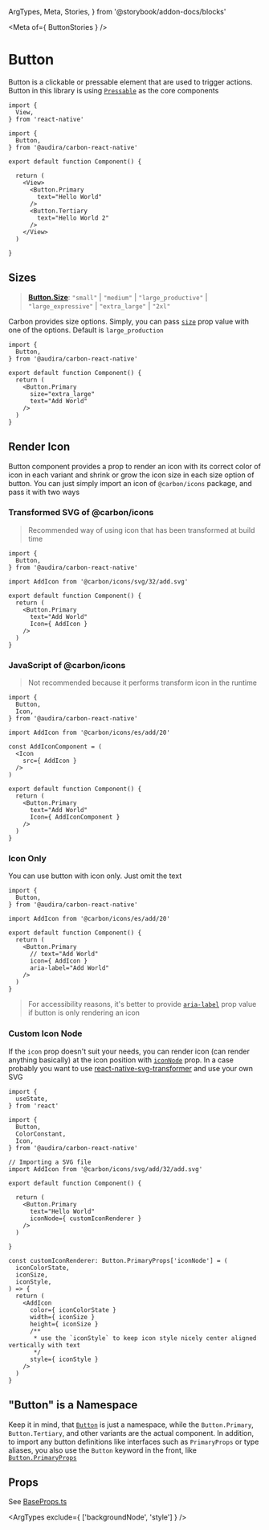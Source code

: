   ArgTypes,
  Meta,
  Stories,
} from '@storybook/addon-docs/blocks'


<Meta
  of={ ButtonStories }
/>

# Button

Button is a clickable or pressable element that are used to trigger actions. Button in this library is using [`Pressable`](https://reactnative.dev/docs/pressable) as the core components

```tsx
import {
  View,
} from 'react-native'

import {
  Button,
} from '@audira/carbon-react-native'

export default function Component() {

  return (
    <View>
      <Button.Primary
        text="Hello World"
      />
      <Button.Tertiary
        text="Hello World 2"
      />
    </View>
  )

}
```

<Stories
  title="Variants"
/>

## Sizes

> [**Button.Size**](https://github.com/RakaDoank/carbon-react-native/blob/main/packages/carbon-react-native/src/components/button/Size.ts): `"small"` \| `"medium"` \| `"large_productive"` \| `"large_expressive"` \| `"extra_large"` \| `"2xl"`

Carbon provides size options. Simply, you can pass [`size`](../definitions/namespaces/Button/interfaces/BaseProps.md#size) prop value with one of the options. Default is `large_production`

```tsx
import {
  Button,
} from '@audira/carbon-react-native'

export default function Component() {
  return (
    <Button.Primary
      size="extra_large"
      text="Add World"
    />
  )
}
```

## Render Icon

Button component provides a prop to render an icon with its correct color of icon in each variant and shrink or grow the icon size in each size option of button. You can just simply import an icon of `@carbon/icons` package, and pass it with two ways

### Transformed SVG of @carbon/icons
> Recommended way of using icon that has been transformed at build time

```tsx
import {
  Button,
} from '@audira/carbon-react-native'

import AddIcon from '@carbon/icons/svg/32/add.svg'

export default function Component() {
  return (
    <Button.Primary
      text="Add World"
      Icon={ AddIcon }
    />
  )
}
```

### JavaScript of @carbon/icons
> Not recommended because it performs transform icon in the runtime
```tsx
import {
  Button,
  Icon,
} from '@audira/carbon-react-native'

import AddIcon from '@carbon/icons/es/add/20'

const AddIconComponent = (
  <Icon
    src={ AddIcon }
  />
)

export default function Component() {
  return (
    <Button.Primary
      text="Add World"
      Icon={ AddIconComponent }
    />
  )
}
```

### Icon Only

You can use button with icon only. Just omit the text

```tsx
import {
  Button,
} from '@audira/carbon-react-native'

import AddIcon from '@carbon/icons/es/add/20'

export default function Component() {
  return (
    <Button.Primary
      // text="Add World"
      icon={ AddIcon }
      aria-label="Add World"
    />
  )
}
```

> For accessibility reasons, it's better to provide [`aria-label`](https://reactnative.dev/docs/view#aria-label) prop value if button is only rendering an icon

### Custom Icon Node

If the `icon` prop doesn't suit your needs, you can render icon (can render anything basically) at the icon position with [`iconNode`](../definitions/namespaces/Button/interfaces/BaseProps#iconnode) prop. In a case probably you want to use [react-native-svg-transformer](https://github.com/kristerkari/react-native-svg-transformer) and use your own SVG

```tsx
import {
  useState,
} from 'react'

import {
  Button,
  ColorConstant,
  Icon,
} from '@audira/carbon-react-native'

// Importing a SVG file
import AddIcon from '@carbon/icons/svg/add/32/add.svg'

export default function Component() {

  return (
    <Button.Primary
      text="Hello World"
      iconNode={ customIconRenderer }
    />
  )

}

const customIconRenderer: Button.PrimaryProps['iconNode'] = (
  iconColorState,
  iconSize,
  iconStyle,
) => {
  return (
    <AddIcon
      color={ iconColorState }
      width={ iconSize }
      height={ iconSize }
      /**
       * use the `iconStyle` to keep icon style nicely center aligned vertically with text
       */
      style={ iconStyle }
    />
  )
}
```

## "Button" is a Namespace

Keep it in mind, that [`Button`](https://github.com/RakaDoank/carbon-react-native/blob/main/packages/carbon-react-native/src/components/button/index.tsx) is just a namespace, while the `Button.Primary`, `Button.Tertiary`, and other variants are the actual component. In addition, to import any button definitions like interfaces such as `PrimaryProps` or type aliases, you also use the `Button` keyword in the front, like [`Button.PrimaryProps`](https://github.com/RakaDoank/carbon-react-native/blob/main/packages/carbon-react-native/src/components/button/primary/PrimaryProps.ts)

## Props

See [BaseProps.ts](https://github.com/RakaDoank/carbon-react-native/blob/main/packages/carbon-react-native/src/components/button/base/BaseProps.ts)

<ArgTypes
  exclude={ ['backgroundNode', 'style'] }
/>

